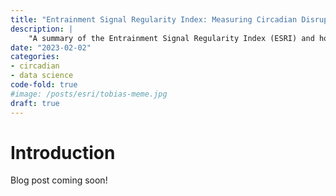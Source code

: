 ```yaml
---
title: "Entrainment Signal Regularity Index: Measuring Circadian Disruption"
description: |
    "A summary of the Entrainment Signal Regularity Index (ESRI) and how it can be used to measure circadian disruption."
date: "2023-02-02"
categories:
- circadian
- data science
code-fold: true
#image: /posts/esri/tobias-meme.jpg
draft: true
---
```


# Introduction

Blog post coming soon!